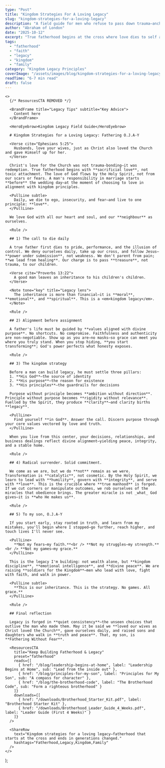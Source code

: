 ```yaml
---
type: "Post"
title: "Kingdom Strategies For A Loving Legacy"
slug: "kingdom-strategies-for-a-loving-legacy"
description: "A field guide for men who refuse to pass down trauma—anchoring fatherhood in the cross, covenant love, and disciplined legacy."
author: "Abraham of London"
date: "2025-10-12"
excerpt: "True fatherhood begins at the cross where love dies to self and lives for legacy. A blueprint for men choosing kingdom inheritance over generational trauma."
tags:
  - "fatherhood"
  - "faith"
  - "legacy"
  - "kingdom"
  - "family"
category: "Kingdom Legacy Principles"
coverImage: "/assets/images/blog/kingdom-strategies-for-a-loving-legacy@1600.jpg"
readTime: "6-7 min read"
draft: false
---
```


    <>
      {/* ResourcesCTA REMOVED */}
      
      <BrandFrame title="Legacy Tips" subtitle="Key Advice">
        Content here
      </BrandFrame>

      <HeroEyebrow>Kingdom Legacy Field Guide</HeroEyebrow>

      # Kingdom Strategies for a Loving Legacy: Fathering O.J.A-Y

      <Verse cite="Ephesians 5:25">
        Husbands, love your wives, just as Christ also loved the Church and gave Himself up for her.
      </Verse>

      Christ's love for the Church was not trauma-bonding—it was redemption. True fatherhood begins with **sacrificial love**, not toxic attachment. The love of God flows by the Holy Spirit, not from our scars or fears. A man's responsibility in marriage starts **before** the wedding day—at the moment of choosing to love in alignment with kingdom principles.

      <PullLine subtle>
        Daily, we die to ego, insecurity, and fear—and live to one principle: **love**.
      </PullLine>

      We love God with all our heart and soul, and our **neighbour** as ourselves.

      <Rule />

      ## 1) The call to die daily

      A true father first dies to pride, performance, and the illusion of control. We deny ourselves daily, take up our cross, and follow Jesus—**power under submission**, not weakness. We don't parent from pain; **we lead from healing**. Our charge is to pass **treasure**, not trauma, to our children.

      <Verse cite="Proverbs 13:22">
        A good man leaves an inheritance to his children's children.
      </Verse>

      <Note tone="key" title="Legacy lens">
        The inheritance is more than financial—it is **moral**, **emotional**, and **spiritual**. This is a <em>kingdom legacy</em>.
      </Note>

      <Rule />

      ## 2) Alignment before assignment

      A father's life must be guided by **values aligned with divine purpose**. No shortcuts. No compromise. Faithfulness and authenticity are non-negotiable. Show up as you are—no masks—so grace can meet you where you truly stand. When you stop hiding, **you start transforming**; God's power perfects what honesty exposes.

      <Rule />

      ## 3) The kingdom strategy

      Before a man can build legacy, he must settle three pillars:
      1. **His God**—the source of identity
      2. **His purpose**—the reason for existence
      3. **His principles**—the guardrails for decisions

      Purpose without principle becomes **ambition without direction**. Principle without purpose becomes **rigidity without relevance**. Fuelled by the Spirit, they produce **clarity**—and clarity births **legacy**.

      <PullLine>
        Find yourself **in God**. Answer the call. Discern purpose through your core values vectored by love and truth.
      </PullLine>

      When you live from this center, your decisions, relationships, and business dealings reflect divine alignment—yielding peace, integrity, and a stable home.

      <Rule />

      ## 4) Radical surrender. Solid commitment.

      We come as we are, but we do **not** remain as we were. Transformation is **catalytic**, not cosmetic. By the Holy Spirit, we learn to lead with **humility**, govern with **integrity**, and serve with **love**. This is the crucible where **true manhood** is forged. If we cut corners or manipulate outcomes, we rob ourselves of the miracles that obedience brings. The greater miracle is not _what_ God gives—it is **who He makes us**.

      <Rule />

      ## 5) To my son, O.J.A-Y

      If you start early, stay rooted in truth, and learn from my mistakes, you'll begin where I stopped—go further, reach higher, and touch lives I'll never see.

      <PullLine>
        **Not my fears—my faith.**<br /> **Not my struggles—my strength.**<br /> **Not my games—my grace.**
      </PullLine>

      This is the legacy I'm building: not wealth alone, but **kingdom discipline**, **emotional intelligence**, and **divine peace**. We are raising **soldiers for the Kingdom**—men who lead with love, fight with faith, and walk in power.

      <PullLine subtle>
        **This is our inheritance. This is the strategy. No games. All grace.**
      </PullLine>

      <Rule />

      ## Final reflection

      Legacy is forged in **quiet consistency**—the unseen choices that outlive the man who made them. May it be said we **loved our wives as Christ loved the Church**, gave ourselves daily, and raised sons and daughters who walk in **truth and peace**. That, my son, is **Fathering Without Fear**.

      <ResourcesCTA
        title="Keep Building Fatherhood & Legacy"
        preset="fatherhood"
        reads={[
          { href: "/blog/leadership-begins-at-home", label: "Leadership Begins at Home", sub: "Lead from the inside out" },
          { href: "/blog/principles-for-my-son", label: "Principles for My Son", sub: "A compass for character" },
          { href: "/blog/the-brotherhood-code", label: "The Brotherhood Code", sub: "Form a righteous brotherhood" }
        ]}
        downloads={[
          { href: "/downloads/Brotherhood_Starter_Kit.pdf", label: "Brotherhood Starter Kit" },
          { href: "/downloads/Brotherhood_Leader_Guide_4_Weeks.pdf", label: "Leader Guide (First 4 Weeks)" }
        ]}
      />
      
      <ShareRow
        text="Kingdom strategies for a loving legacy—fatherhood that starts at the cross and ends in generations changed."
        hashtags="Fatherhood,Legacy,Kingdom,Family"
      />
    </>
  );


